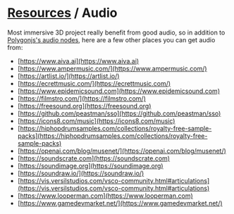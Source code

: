 # [Resources](/docs/resources) / Audio

Most immersive 3D project really benefit from good audio, so in addition to [Polygonjs's audio nodes](/docs/nodes/audio), here are a few other places you can get audio from:

-   [https://www.aiva.ai](https://www.aiva.ai)
-   [https://www.ampermusic.com/](https://www.ampermusic.com/)
-   [https://artlist.io/](https://artlist.io/)
-   [https://ecrettmusic.com/](https://ecrettmusic.com/)
-   [https://www.epidemicsound.com](https://www.epidemicsound.com)
-   [https://filmstro.com/](https://filmstro.com/)
-   [https://freesound.org](https://freesound.org)
-   [https://github.com/peastman/sso](https://github.com/peastman/sso)
-   [https://icons8.com/music](https://icons8.com/music)
-   [https://hiphopdrumsamples.com/collections/royalty-free-sample-packs](https://hiphopdrumsamples.com/collections/royalty-free-sample-packs)
-   [https://openai.com/blog/musenet/](https://openai.com/blog/musenet/)
-   [https://soundscrate.com](https://soundscrate.com)
-   [https://soundimage.org](https://soundimage.org)
-   [https://soundraw.io/](https://soundraw.io/)
-   [https://vis.versilstudios.com/vsco-community.html#articulations](https://vis.versilstudios.com/vsco-community.html#articulations)
-   [https://www.looperman.com](https://www.looperman.com)
-   [https://www.gamedevmarket.net/](https://www.gamedevmarket.net/)
